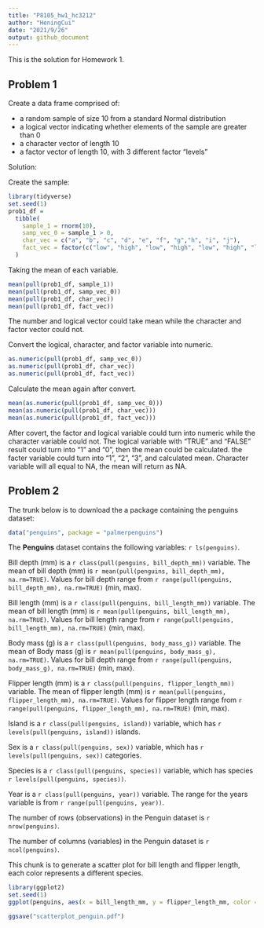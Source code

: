```yaml
---
title: "P8105_hw1_hc3212"
author: "HeningCui"
date: "2021/9/26"
output: github_document
---
```


This is the solution for Homework 1.

## Problem 1 

Create a data frame comprised of:

* a random sample of size 10 from a standard Normal distribution
* a logical vector indicating whether elements of the sample are greater than 0
* a character vector of length 10
* a factor vector of length 10, with 3 different factor “levels”

Solution:

Create the sample:

```r
library(tidyverse) 
set.seed(1)
prob1_df =
  tibble(
    sample_1 = rnorm(10),
    samp_vec_0 = sample_1 > 0,
    char_vec = c("a", "b", "c", "d", "e", "f", "g","h", "i", "j"),
    fact_vec = factor(c("low", "high", "low", "high", "low", "high", "low", "mid", "mid", "low"))
  )
```

Taking the mean of each variable.

```r
mean(pull(prob1_df, sample_1))
mean(pull(prob1_df, samp_vec_0))
mean(pull(prob1_df, char_vec))
mean(pull(prob1_df, fact_vec))
```

The number and logical vector could take mean while the character and factor vector could not.

Convert the logical, character, and factor variable into numeric.

```r
as.numeric(pull(prob1_df, samp_vec_0))
as.numeric(pull(prob1_df, char_vec))
as.numeric(pull(prob1_df, fact_vec))
```

Calculate the mean again after convert.

```r
mean(as.numeric(pull(prob1_df, samp_vec_0)))
mean(as.numeric(pull(prob1_df, char_vec)))
mean(as.numeric(pull(prob1_df, fact_vec)))
```

After covert, the factor and logical variable could turn into numeric while the character variable could not. The logical variable with "TRUE" and "FALSE" result could turn into "1" and "0", then the mean could be calculated. the facter variable could turn into "1", "2", "3", and calculated mean. Character variable will all equal to NA, the mean will return as NA.
 
## Problem 2
The trunk below is to download the a package containing the penguins dataset:

```r
data("penguins", package = "palmerpenguins")
```

The **Penguins** dataset contains the following variables: `r ls(penguins)`.

Bill depth (mm) is a `r class(pull(penguins, bill_depth_mm))` variable. The mean of bill depth (mm) is `r mean(pull(penguins, bill_depth_mm), na.rm=TRUE)`. Values for bill depth range from `r range(pull(penguins, bill_depth_mm), na.rm=TRUE)` (min, max).

Bill length (mm) is a `r class(pull(penguins, bill_length_mm))` variable. The mean of bill length (mm) is `r mean(pull(penguins, bill_length_mm), na.rm=TRUE)`. Values for bill length range from `r range(pull(penguins, bill_length_mm), na.rm=TRUE)` (min, max). 

Body mass (g) is a `r class(pull(penguins, body_mass_g))` variable. The mean of Body mass (g) is `r mean(pull(penguins, body_mass_g), na.rm=TRUE)`. Values for bill depth range from `r range(pull(penguins, body_mass_g), na.rm=TRUE)` (min, max). 

Flipper length (mm) is a `r class(pull(penguins, flipper_length_mm))` variable. The mean of flipper length (mm) is `r mean(pull(penguins, flipper_length_mm), na.rm=TRUE)`. Values for flipper length range from `r range(pull(penguins, flipper_length_mm), na.rm=TRUE)` (min, max).

Island is a `r class(pull(penguins, island))` variable, which has `r levels(pull(penguins, island))` islands.
	
Sex is a `r class(pull(penguins, sex))` variable, which has `r levels(pull(penguins, sex))` categories.
	
Species is a `r class(pull(penguins, species))` variable, which has species `r levels(pull(penguins, species))`.
	
Year is a `r class(pull(penguins, year))` variable. The range for the years variable is from `r range(pull(penguins, year))`.
	
The number of rows (observations) in the Penguin dataset is `r nrow(penguins)`.
	
The number of columns (variables) in the Penguin dataset is `r ncol(penguins)`.
	
This chunk is to generate a scatter plot for bill length and flipper length, each color represents a different species.

```r
library(ggplot2)
set.seed(1)
ggplot(penguins, aes(x = bill_length_mm, y = flipper_length_mm, color = species)) + geom_point() + ggtitle("Flipper Length vs. Bill Length for Penguins by Species") + theme(plot.title = element_text(hjust = 0.6))

ggsave("scatterplot_penguin.pdf")
```


